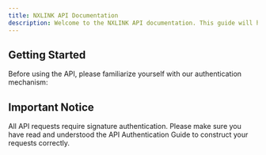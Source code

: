 ---
title: NXLINK API Documentation
description: Welcome to the NXLINK API documentation. This guide will help you integrate and use our API services.
---

## Getting Started

Before using the API, please familiarize yourself with our authentication mechanism:

<Cards>
  <I18nCard title="API Authentication Guide" href="/docs/home/apiauth" />
  <I18nCard title="API Reference" href="/docs/api/index" />
</Cards>

## Important Notice

All API requests require signature authentication. Please make sure you have read and understood the <DynamicLink href="/docs/home/apiauth">API Authentication Guide</DynamicLink> to construct your requests correctly. 